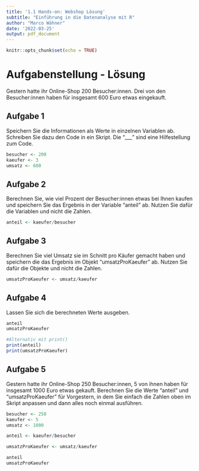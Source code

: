 ---
title: '1.1 Hands-on: Webshop Lösung'
subtitle: "Einführung in die Datenanalyse mit R"
author: "Marco Wähner"
date: '2022-03-25'
output: pdf_document
---

```{r setup, include=FALSE}
knitr::opts_chunk$set(echo = TRUE)
```

# Aufgabenstellung - Lösung

Gestern hatte ihr Online-Shop 200 Besucher:innen. Drei von den Besucher:innen haben für insgesamt 600 Euro etwas eingekauft.

## Aufgabe 1 
Speichern Sie die Informationen als Werte in einzelnen Variablen ab. Schreiben Sie dazu den Code in ein Skript. Die "___" sind eine Hilfestellung zum Code.

```{r}
besucher <- 200
kaeufer <- 3
umsatz <- 600
```

## Aufgabe 2
Berechnen Sie, wie viel Prozent der Besucher:innen etwas bei Ihnen kaufen und speichern Sie das Ergebnis in der Variable "anteil" ab. Nutzen Sie dafür die Variablen und nicht die Zahlen. 

```{r}
anteil <- kaeufer/besucher
```

## Aufgabe 3
Berechnen Sie viel Umsatz sie im Schnitt pro Käufer gemacht haben und speichern die das Ergebnis im Objekt "umsatzProKaeufer" ab. Nutzen Sie dafür die Objekte und nicht die Zahlen. 

```{r}
umsatzProKaeufer <- umsatz/kaeufer 
```

## Aufgabe 4
Lassen Sie sich die berechneten Werte ausgeben.

```{r}
anteil
umsatzProKaeufer
```

```{r}
#Alternativ mit print()
print(anteil)
print(umsatzProKaeufer)
```


## Aufgabe 5
Gestern hatte ihr Online-Shop 250 Besucher:innen, 5 von ihnen haben für insgesamt 1000 Euro etwas gekauft. Berechnen Sie die Werte "anteil" und "umsatzProKaeufer" für Vorgestern, in dem Sie einfach die Zahlen oben im Skript anpassen und dann alles noch einmal ausführen. 

```{r}
besucher <- 250
kaeufer <- 5
umsatz <- 1000

anteil <- kaeufer/besucher

umsatzProKaeufer <- umsatz/kaeufer

anteil
umsatzProKaeufer
```

